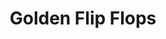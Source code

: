 ---
title: "Golden Flip Flops"
subtitle: ""
creator: ""
categories: ["shoes"]
featuredImage: "../src/assets/images/item/shoes/gold-flats-view1.png"
views: ["../src/assets/images/item/shoes/gold-flats-view1.png","../src/assets/images/item/shoes/gold-flats-view2.png"]
audio:
    - "/audio/box1/ashley-sandals.mp3"
    - "/audio/box1/ashley-sandals2.mp3"
nextItem: ["silverheels"]
---